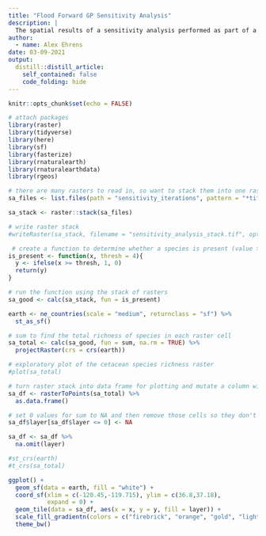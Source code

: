 ```yaml
---
title: "Flood Forward GP Sensitivity Analysis"
description: |
  The spatial results of a sensitivity analysis performed as part of a Bren School Master's Group Project called Flood Forward. These results show the best locations for siting multiple-benefit groundwater recharge projects with flood risk reduction and ecosystem enhancement benefits in Madera County, California.
author:
  - name: Alex Ehrens
date: 03-09-2021
output:
  distill::distill_article:
    self_contained: false
    code_folding: hide
---
```



```r
knitr::opts_chunk$set(echo = FALSE)

# attach packages
library(raster) 
library(tidyverse)
library(here)
library(sf)
library(fasterize)
library(rnaturalearth)
library(rnaturalearthdata)
library(rgeos)
```

```r
# there are many rasters to read in, so want to stack them into one raster
sa_files <- list.files(path = "sensitivity_iterations", pattern = "*tif", full.names = TRUE)

sa_stack <- raster::stack(sa_files)

# write raster stack
#writeRaster(sa_stack, filename = "sensitivity_analysis_stack.tif", options = "INTERLEAVE=BAND", overwrite = TRUE)
```

```r
 # create a function to determine whether a species is present (value >0.6) or not in a given location
is_present <- function(x, thresh = 4){
  y <- ifelse(x >= thresh, 1, 0)
  return(y)
}

# run the function using the stack of rasters
sa_good <- calc(sa_stack, fun = is_present)

earth <- ne_countries(scale = "medium", returnclass = "sf") %>% 
  st_as_sf()

# sum to find the total richness of species in each raster cell
sa_total <- calc(sa_good, fun = sum, na.rm = TRUE) %>% 
  projectRaster(crs = crs(earth))

# exploratory plot of the cetacean species richness raster
#plot(sa_total)
```

```r
# turn raster stack into data frame for plotting and mutate a column with the sum of present species
sa_df <- rasterToPoints(sa_total) %>% 
  as.data.frame()

# set 0 values for sum to NA and then remove those cells so they don't show up on top of coastline map
sa_df$layer[sa_df$layer <= 0] <- NA

sa_df <- sa_df %>% 
  na.omit(layer)

#st_crs(earth)
#t_crs(sa_total)

ggplot() +
  geom_sf(data = earth, fill = "white") +
  coord_sf(xlim = c(-120.45,-119.715), ylim = c(36.8,37.18),
           expand = 0) +
  geom_tile(data = sa_df, aes(x = x, y = y, fill = layer)) +
  scale_fill_gradientn(colors = c("firebrick", "orange", "gold", "lightgreen", "darkgreen")) +
  theme_bw()

```